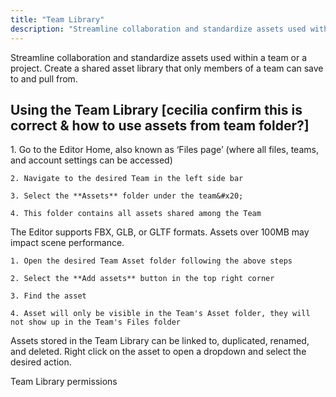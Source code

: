 ```yaml
---
title: "Team Library"
description: "Streamline collaboration and standardize assets used within a team or a project. Create a shared asset library that only members of a team can save to and pull from. "
---
```


Streamline collaboration and standardize assets used within a team or a project. Create a shared asset library that only members of a team can save to and pull from.&#x20;

## Using the Team Library \[cecilia confirm this is correct & how to use assets from team folder?]

<AccordionGroup>
  <Accordion title="Accessing the Team Library" defaultOpen={false}>
    1. Go to the Editor Home, also known as ‘Files page’ (where all files, teams, and account settings can be accessed)

    2. Navigate to the desired Team in the left side bar

    3. Select the **Assets** folder under the team&#x20;

    4. This folder contains all assets shared among the Team
  </Accordion>

  <Accordion title="Adding assets to the Team Library" defaultOpen={false}>
    The Editor supports FBX, GLB, or GLTF formats. Assets over 100MB may impact scene performance.&#x20;

    1. Open the desired Team Asset folder following the above steps

    2. Select the **Add assets** button in the top right corner

    3. Find the asset

    4. Asset will only be visible in the Team's Asset folder, they will not show up in the Team's Files folder
  </Accordion>

  <Accordion title="Managing assets in the Team Library" defaultOpen={false}>
    Assets stored in the Team Library can be linked to, duplicated, renamed, and deleted. Right click on the asset to open a dropdown and select the desired action.&#x20;
  </Accordion>

  <Accordion title="Updating assets in the Team Library (is this possible??)" defaultOpen={false} />
</AccordionGroup>

Team Library permissions
